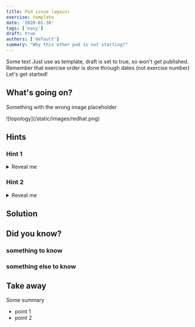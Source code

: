 ```yaml
---
title: Pod issue (again)
exercise: template
date: '2020-01-30'
tags: ['easy']
draft: true
authors: ['default']
summary: "Why this other pod is not starting?"
---
```

Some text
Just use as template, draft is set to true, so won't get published.
Remember that exercise order is done through dates (not exercise number)
Let's get started!

<TOCInline toc={props.toc} asDisclosure />


## What's going on?
Something with the wrong image placeholder

<Zoom>
![topology](/static/images/redhat.png)
</Zoom>



## Hints
### Hint 1
<details>
  <summary>Reveal me</summary>

Something

</details>

### Hint 2
<details>
  <summary>Reveal me</summary>

Something
</details>


## Solution


## Did you know?

### something to know


### something else to know


## Take away
Some summary
- point 1
- point 2


